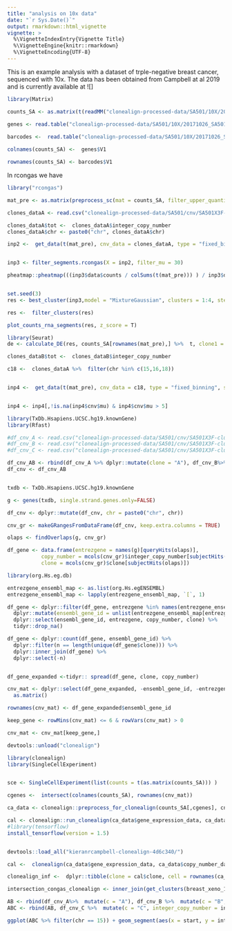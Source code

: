 ```yaml
---
title: "analysis on 10x data"
date: "`r Sys.Date()`"
output: rmarkdown::html_vignette
vignette: >
  %\VignetteIndexEntry{Vignette Title}
  %\VignetteEngine{knitr::rmarkdown}
  %\VignetteEncoding{UTF-8}
---
```


This is an example analysis with a dataset of trple-negative breast cancer, sequenced with 10x. The data has been obtained from Campbell at al 2019 and is currently available at ![]  


```r

library(Matrix)

counts_SA <- as.matrix(t(readMM("clonealign-processed-data/SA501/10X/20171026_SA501X2XB00096/outs/filtered_gene_bc_matrices/hg19/matrix.mtx")))

genes <- read.table("clonealign-processed-data/SA501/10X/20171026_SA501X2XB00096/outs/filtered_gene_bc_matrices/hg19/genes.tsv")
  
barcodes <-  read.table("clonealign-processed-data/SA501/10X/20171026_SA501X2XB00096/outs/filtered_gene_bc_matrices/hg19/barcodes.tsv")

colnames(counts_SA) <-  genes$V1

rownames(counts_SA) <- barcodes$V1

```

In rcongas we have 

```r

library("rcongas")

mat_pre <- as.matrix(preprocess_sc(mat = counts_SA, filter_upper_quantile = T, perc_cells_gene_expr = 0.05,upper_quantile = 0.95))
```


```r

clones_dataA <- read.csv("clonealign-processed-data/SA501/cnv/SA501X3F-cluster_A.segments.csv")[,c(1,2,3,7)]

clones_dataA$tot <-  clones_dataA$integer_copy_number
clones_dataA$chr <- paste0("chr", clones_dataA$chr)

inp2 <-  get_data(t(mat_pre), cnv_data = clones_dataA, type = "fixed_binning", startsWithchr = F,  correct_bins = T, genome = "hg19")


inp3 <- filter_segments.rcongas(X = inp2, filter_mu = 30)

pheatmap::pheatmap(((inp3$data$counts / colSums(t(mat_pre))) ) / inp3$data$cnv$ploidy_real, show_rownames = F, show_colnames = T, cluster_cols = F, cutree_rows = 2)



```



```r
set.seed(3)
res <- best_cluster(inp3,model = "MixtureGaussian", clusters = 1:4, steps = 800, lr = 0.01, param_list = list("theta_scale" = 3.2, "theta_rate" = 1, "cnv_var" = 0.50) , method = "BIC", filt_merge = 0.8, MAP = T, posteriors = F)

res <-  filter_clusters(res)
```



```r

plot_counts_rna_segments(res, z_score = T)

```

```r
library(Seurat)
de <- calculate_DE(res, counts_SA[rownames(mat_pre),] %>%  t, clone1 = "1", clone2 = "2", method = "DESeq2")
```



```r
clones_dataB$tot <-  clones_dataB$integer_copy_number

c18 <-  clones_dataA %>%  filter(chr %in% c(15,16,18)) 


inp4 <-  get_data(t(mat_pre), cnv_data = c18, type = "fixed_binning", startsWithchr = F, correct_bins = F, genome = "hg19")


inp4 <- inp4[,!is.na(inp4$cnv$mu) & inp4$cnv$mu > 5]

```




```r
library(TxDb.Hsapiens.UCSC.hg19.knownGene)
library(Rfast)

#df_cnv_A <- read.csv("clonealign-processed-data/SA501/cnv/SA501X3F-cluster_A.segments.csv")
#df_cnv_B <- read.csv("clonealign-processed-data/SA501/cnv/SA501X3F-cluster_B.segments.csv")
#df_cnv_C <- read.csv("clonealign-processed-data/SA501/cnv/SA501X3F-cluster_C.segments.csv")

df_cnv_AB <- rbind(df_cnv_A %>% dplyr::mutate(clone = "A"), df_cnv_B%>% dplyr::mutate(clone = "B"))
df_cnv <- df_cnv_AB


txdb <- TxDb.Hsapiens.UCSC.hg19.knownGene

g <- genes(txdb, single.strand.genes.only=FALSE)

df_cnv <- dplyr::mutate(df_cnv, chr = paste0("chr", chr))

cnv_gr <- makeGRangesFromDataFrame(df_cnv, keep.extra.columns = TRUE)

olaps <- findOverlaps(g, cnv_gr)

df_gene <- data.frame(entrezgene = names(g)[queryHits(olaps)], 
           copy_number = mcols(cnv_gr)$integer_copy_number[subjectHits(olaps)],
           clone = mcols(cnv_gr)$clone[subjectHits(olaps)])

library(org.Hs.eg.db)

entrezgene_ensembl_map <- as.list(org.Hs.egENSEMBL)
entrezgene_ensembl_map <- lapply(entrezgene_ensembl_map, `[`, 1)

df_gene <- dplyr::filter(df_gene, entrezgene %in% names(entrezgene_ensembl_map)) %>% 
  dplyr::mutate(ensembl_gene_id = unlist(entrezgene_ensembl_map[entrezgene])) %>% 
  dplyr::select(ensembl_gene_id, entrezgene, copy_number, clone) %>% 
  tidyr::drop_na()

df_gene <- dplyr::count(df_gene, ensembl_gene_id) %>% 
  dplyr::filter(n == length(unique(df_gene$clone))) %>% 
  dplyr::inner_join(df_gene) %>% 
  dplyr::select(-n)


df_gene_expanded <-tidyr:: spread(df_gene, clone, copy_number)

cnv_mat <- dplyr::select(df_gene_expanded, -ensembl_gene_id, -entrezgene) %>% 
  as.matrix()

rownames(cnv_mat) <- df_gene_expanded$ensembl_gene_id

keep_gene <- rowMins(cnv_mat) <= 6 & rowVars(cnv_mat) > 0

cnv_mat <- cnv_mat[keep_gene,]

```


```r

devtools::unload("clonealign")

library(clonealign)
library(SingleCellExperiment)


sce <- SingleCellExperiment(list(counts = t(as.matrix(counts_SA))) )

cgenes <-  intersect(colnames(counts_SA), rownames(cnv_mat))

ca_data <- clonealign::preprocess_for_clonealign(counts_SA[,cgenes], cnv_mat[cgenes,])

cal <- clonealign::run_clonealign(ca_data$gene_expression_data, ca_data$copy_number_data)
#library(tensorflow)
install_tensorflow(version = 1.5)


devtools::load_all("kieranrcampbell-clonealign-4d6c340/")

cal <-  clonealign(ca_data$gene_expression_data, ca_data$copy_number_data)

clonealign_inf <-  dplyr::tibble(clone = cal$clone, cell = rownames(ca_data$gene_expression_data))

intersection_congas_clonealign <- inner_join(get_clusters(breast_xeno_10x),clonealign_inf)

```

```r
AB <- rbind(df_cnv_A%>%  mutate(c = "A"), df_cnv_B %>%  mutate(c = "B", integer_copy_number = integer_copy_number -0.1)) 
ABC <- rbind(AB, df_cnv_C %>%  mutate(c = "C", integer_copy_number = integer_copy_number - 0.2)) 

ggplot(ABC %>% filter(chr == 15)) + geom_segment(aes(x = start, y = integer_copy_number, xend = end, yend = integer_copy_number, color = c))
```

